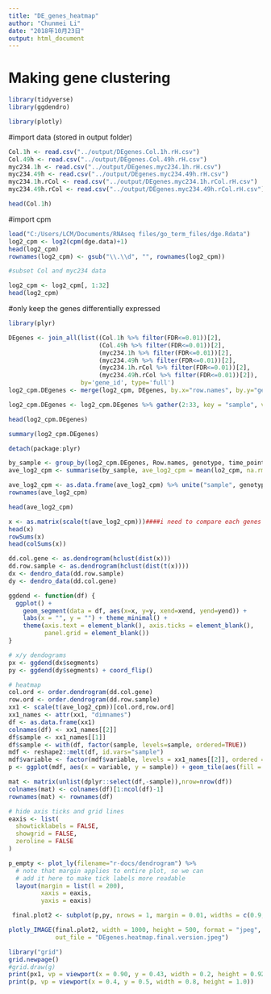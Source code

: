 ```yaml
---
title: "DE_genes_heatmap"
author: "Chunmei Li"
date: "2018年10月23日"
output: html_document
---
```

# Making gene clustering

```r

library(tidyverse)
library(ggdendro)

library(plotly)
```
#import data (stored in output folder)
```r
Col.1h <- read.csv("../output/DEgenes.Col.1h.rH.csv")
Col.49h <- read.csv("../output/DEgenes.Col.49h.rH.csv")
myc234.1h <- read.csv("../output/DEgenes.myc234.1h.rH.csv")
myc234.49h <- read.csv("../output/DEgenes.myc234.49h.rH.csv")
myc234.1h.rCol <- read.csv("../output/DEgenes.myc234.1h.rCol.rH.csv")
myc234.49h.rCol <- read.csv("../output/DEgenes.myc234.49h.rCol.rH.csv")

head(Col.1h)
```
#import cpm
```r
load("C:/Users/LCM/Documents/RNAseq files/go_term_files/dge.Rdata")
log2_cpm <- log2(cpm(dge.data)+1)
head(log2_cpm)
rownames(log2_cpm) <- gsub("\\.\\d", "", rownames(log2_cpm))

#subset Col and myc234 data

log2_cpm <- log2_cpm[, 1:32]
head(log2_cpm)
```

#only keep the genes differentially expressed

```r
library(plyr)

DEgenes <- join_all(list((Col.1h %>% filter(FDR<=0.01))[2],
                         (Col.49h %>% filter(FDR<=0.01))[2],
                         (myc234.1h %>% filter(FDR<=0.01))[2],
                         (myc234.49h %>% filter(FDR<=0.01))[2], 
                         (myc234.1h.rCol %>% filter(FDR<=0.01))[2], 
                         (myc234.49h.rCol %>% filter(FDR<=0.01))[2]),
                    by='gene_id', type='full')
log2_cpm.DEgenes <- merge(log2_cpm, DEgenes, by.x="row.names", by.y="gene_id")

log2_cpm.DEgenes <- log2_cpm.DEgenes %>% gather(2:33, key = "sample", value = "lo2_cpm") %>% separate(sample, into = c("genotype", "time_point", "treatment", "rep"), sep = "_")

head(log2_cpm.DEgenes)

summary(log2_cpm.DEgenes)
```

```r
detach(package:plyr)

by_sample <- group_by(log2_cpm.DEgenes, Row.names, genotype, time_point, treatment)
ave_log2_cpm <- summarise(by_sample, ave_log2_cpm = mean(lo2_cpm, na.rm = TRUE))
```

```r
ave_log2_cpm <- as.data.frame(ave_log2_cpm) %>% unite("sample", genotype, time_point, treatment, sep = "_") %>% spread(key = sample, value = ave_log2_cpm) %>% column_to_rownames("Row.names")
rownames(ave_log2_cpm)

head(ave_log2_cpm)
```
```r
x <- as.matrix(scale(t(ave_log2_cpm)))####i need to compare each genes in different sample, need to tran
head(x)
rowSums(x)
head(colSums(x))
```

```r
dd.col.gene <- as.dendrogram(hclust(dist(x)))
dd.row.sample <- as.dendrogram(hclust(dist(t(x))))
dx <- dendro_data(dd.row.sample)
dy <- dendro_data(dd.col.gene)
```

```r
ggdend <- function(df) {
  ggplot() +
    geom_segment(data = df, aes(x=x, y=y, xend=xend, yend=yend)) +
    labs(x = "", y = "") + theme_minimal() +
    theme(axis.text = element_blank(), axis.ticks = element_blank(),
          panel.grid = element_blank())
}

# x/y dendograms
px <- ggdend(dx$segments)
py <- ggdend(dy$segments) + coord_flip()
```





```r
# heatmap
col.ord <- order.dendrogram(dd.col.gene)
row.ord <- order.dendrogram(dd.row.sample)
xx1 <- scale(t(ave_log2_cpm))[col.ord,row.ord]
xx1_names <- attr(xx1, "dimnames")
df <- as.data.frame(xx1)
colnames(df) <- xx1_names[[2]]
df$sample <- xx1_names[[1]]
df$sample <- with(df, factor(sample, levels=sample, ordered=TRUE))
mdf <- reshape2::melt(df, id.vars="sample")
mdf$variable <- factor(mdf$variable, levels = xx1_names[[2]], ordered = T)
p <- ggplot(mdf, aes(x = variable, y = sample)) + geom_tile(aes(fill = value)) +scale_fill_gradient2(low="green", mid = "black", high="magenta") + theme(axis.text.y=element_text(size=10),axis.text.x = element_blank(),axis.ticks.x = element_blank(),axis.title.x=element_text(size=10), legend.position = "top") + xlab("Differentially expressed genes") + ylab("sample")

mat <- matrix(unlist(dplyr::select(df,-sample)),nrow=nrow(df))
colnames(mat) <- colnames(df)[1:ncol(df)-1]
rownames(mat) <- rownames(df)

# hide axis ticks and grid lines
eaxis <- list(
  showticklabels = FALSE,
  showgrid = FALSE,
  zeroline = FALSE
)

p_empty <- plot_ly(filename="r-docs/dendrogram") %>%
  # note that margin applies to entire plot, so we can
  # add it here to make tick labels more readable
  layout(margin = list(l = 200),
         xaxis = eaxis,
         yaxis = eaxis)

 final.plot2 <- subplot(p,py, nrows = 1, margin = 0.01, widths = c(0.9,0.1), shareX = T,shareY = T)

plotly_IMAGE(final.plot2, width = 1000, height = 500, format = "jpeg", scale = 2,
             out_file = "DEgenes.heatmap.final.version.jpeg")

library("grid")
grid.newpage()
#grid.draw(g)
print(px1, vp = viewport(x = 0.90, y = 0.43, width = 0.2, height = 0.92))
print(p, vp = viewport(x = 0.4, y = 0.5, width = 0.8, height = 1.0))
```

